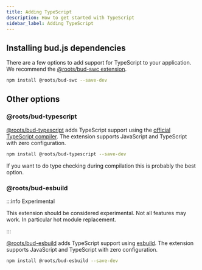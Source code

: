 ```yaml
---
title: Adding TypeScript
description: How to get started with TypeScript
sidebar_label: Adding TypeScript
---
```


## Installing bud.js dependencies

There are a few options to add support for TypeScript to your application. We recommend the [@roots/bud-swc extension](/extensions/bud-swc).

```sh npm2yarn
npm install @roots/bud-swc --save-dev
```

## Other options

### @roots/bud-typescript

[@roots/bud-typescript](/extensions/bud-typescript) adds TypeScript support using the [official TypeScript compiler](https://www.typescriptlang.org/).
The extension supports JavaScript and TypeScript with zero configuration.

```sh npm2yarn
npm install @roots/bud-typescript --save-dev
```

If you want to do type checking during compilation this is probably the best option.

### @roots/bud-esbuild

:::info Experimental

This extension should be considered experimental. Not all features may work. In particular hot module replacement.

:::

[@roots/bud-esbuild](/extensions/bud-esbuild) adds TypeScript support using [esbuild](https://esbuild.github.io/).
The extension supports JavaScript and TypeScript with zero configuration.

```sh npm2yarn
npm install @roots/bud-esbuild --save-dev
```
